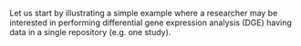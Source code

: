 Let us start by illustrating a simple example where a researcher may be interested in performing differential gene expression analysis (DGE) having data in a single repository (e.g. one study).